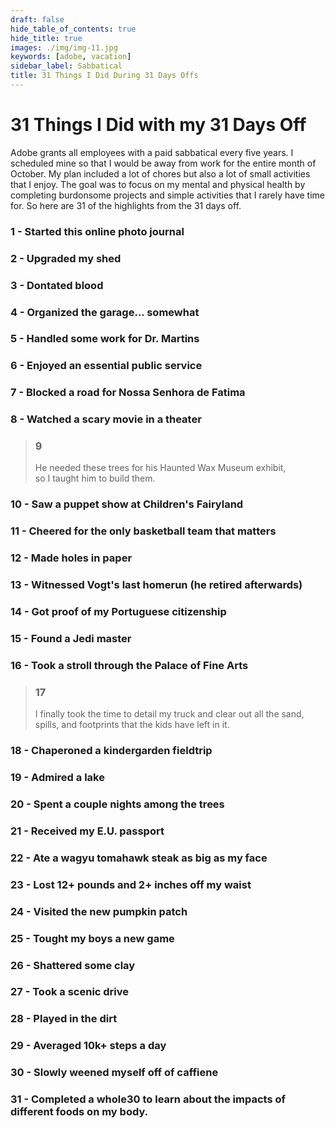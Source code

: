 ```yaml
---
draft: false
hide_table_of_contents: true
hide_title: true
images: ./img/img-11.jpg
keywords: [adobe, vacation]
sidebar_label: Sabbatical
title: 31 Things I Did During 31 Days Offs
---
```



# 31 Things I Did with my 31 Days Off
Adobe grants all employees with a paid sabbatical every five years. I scheduled mine so that I would be away from work for the entire month of October.
My plan included a lot of chores but also a lot of small activities that I enjoy. The goal was to focus on my mental and physical health by completing burdonsome projects
and simple activities that I rarely have time for. So here are 31 of the highlights from the 31 days off.

### 1 - Started this online photo journal
<GalleryImage alt="Shed workbench" src={IMGS[1]} variant={IMG_ENUMS.VARIANTS.FULL}>
  <GalleryCaption
    position={`${CAP_ENUMS.POSITIONS.BOTTOM} ${CAP_ENUMS.POSITIONS.CENTER}`}
    variant={CAP_ENUMS.VARIANTS.SNAP}>
      <h3>2 - Upgraded my shed</h3>
  </GalleryCaption>
</GalleryImage>
<GalleryImage alt="Donating blood" src={IMGS[3]} variant={IMG_ENUMS.VARIANTS.FILL}>
  <GalleryCaption
    position={`${CAP_ENUMS.POSITIONS.BOTTOM} ${CAP_ENUMS.POSITIONS.CENTER}`}
    variant={CAP_ENUMS.VARIANTS.SNAP}>
      <h3>3 - Dontated blood</h3>
  </GalleryCaption>
</GalleryImage>
<GalleryImage alt="Organized garage" src={IMGS[2]} variant={IMG_ENUMS.VARIANTS.FILL}>
  <GalleryCaption
    position={`${CAP_ENUMS.POSITIONS.BOTTOM} ${CAP_ENUMS.POSITIONS.CENTER}`}
    variant={CAP_ENUMS.VARIANTS.SNAP}>
      <h3>4 - Organized the garage... somewhat</h3>
  </GalleryCaption>
</GalleryImage>
<GalleryImage alt="Boss mug" src={IMGS[4]} variant={IMG_ENUMS.VARIANTS.FULL}>
  <GalleryCaption
    position={`${CAP_ENUMS.POSITIONS.BOTTOM} ${CAP_ENUMS.POSITIONS.CENTER}`}
    variant={CAP_ENUMS.VARIANTS.SNAP}>
      <h3>5 - Handled some work for Dr. Martins</h3>
  </GalleryCaption>
</GalleryImage>
<GalleryImage alt="Reading at the library" src={IMGS[6]} variant={IMG_ENUMS.VARIANTS.WINDOW}>
  <GalleryCaption
    position={`${CAP_ENUMS.POSITIONS.BOTTOM} ${CAP_ENUMS.POSITIONS.CENTER}`}
    variant={CAP_ENUMS.VARIANTS.SNAP}>
      <h3>6 - Enjoyed an essential public service</h3>
  </GalleryCaption>
</GalleryImage>
<GalleryImage alt="Playing trumpet in a procession" src={IMGS[7]} variant={IMG_ENUMS.VARIANTS.SCROLL}>
  <GalleryCaption
    position={`${CAP_ENUMS.POSITIONS.BOTTOM} ${CAP_ENUMS.POSITIONS.CENTER}`}
    variant={CAP_ENUMS.VARIANTS.SNAP}>
      <h3>7 - Blocked a road for Nossa Senhora de Fatima</h3>
  </GalleryCaption>
</GalleryImage>
<GalleryImage alt="Halloween Ends ticket stub" src={IMGS[12]} variant={IMG_ENUMS.VARIANTS.FILL}>
  <GalleryCaption
    position={`${CAP_ENUMS.POSITIONS.BOTTOM} ${CAP_ENUMS.POSITIONS.CENTER}`}
    variant={CAP_ENUMS.VARIANTS.SNAP}>
      <h3>8 - Watched a scary movie in a theater</h3>
  </GalleryCaption>
</GalleryImage>
<SideImage alt="Plywood trees" src={IMGS[8]}>
  <div className="center">
    <GalleryImage alt="Cutting plywood" src={IMGS[9]} />
    <div className="center animated-border-quote">
      <blockquote>
        <h3>9</h3>
        <p>He needed these trees for his Haunted Wax Museum exhibit,<br />so I taught him to build them.</p>
      </blockquote>
    </div>
  </div>
</SideImage>
<GalleryImage alt="Puppet show at Childrens Fairyland" src={IMGS[10]} variant={IMG_ENUMS.VARIANTS.FILL}>
  <GalleryCaption
    position={`${CAP_ENUMS.POSITIONS.BOTTOM} ${CAP_ENUMS.POSITIONS.CENTER}`}
    variant={CAP_ENUMS.VARIANTS.SNAP}>
      <h3>10 - Saw a puppet show at Children's Fairyland</h3>
  </GalleryCaption>
</GalleryImage>
<GalleryImage alt="Signs cheering for basketball" src={IMGS[13]} variant={IMG_ENUMS.VARIANTS.FILL}>
  <GalleryCaption
    position={`${CAP_ENUMS.POSITIONS.BOTTOM} ${CAP_ENUMS.POSITIONS.CENTER}`}
    variant={CAP_ENUMS.VARIANTS.SNAP}>
      <h3>11 - Cheered for the only basketball team that matters</h3>
  </GalleryCaption>
</GalleryImage>
<GalleryImage alt="Target with holes" src={IMGS[14]} variant={IMG_ENUMS.VARIANTS.WINDOW}>
  <GalleryCaption
    position={`${CAP_ENUMS.POSITIONS.BOTTOM} ${CAP_ENUMS.POSITIONS.CENTER}`}
    variant={CAP_ENUMS.VARIANTS.SNAP}>
      <h3>12 - Made holes in paper</h3>
  </GalleryCaption>
</GalleryImage>
<GalleryImage alt="Stephen Vogt's last homerun" src={VIDS[4]} variant={IMG_ENUMS.VARIANTS.FULL}>
  <GalleryCaption
    position={`${CAP_ENUMS.POSITIONS.BOTTOM} ${CAP_ENUMS.POSITIONS.CENTER}`}
    variant={CAP_ENUMS.VARIANTS.SNAP}>
      <h3>13 - Witnessed Vogt's last homerun (he retired afterwards)</h3>
  </GalleryCaption>
</GalleryImage>
<GalleryImage alt="Portuguese Cartao de Cidedao" src={IMGS[16]} variant={IMG_ENUMS.VARIANTS.FILL}>
  <GalleryCaption
    position={`${CAP_ENUMS.POSITIONS.BOTTOM} ${CAP_ENUMS.POSITIONS.CENTER}`}
    variant={CAP_ENUMS.VARIANTS.SNAP}>
      <h3>14 - Got proof of my Portuguese citizenship</h3>
  </GalleryCaption>
</GalleryImage>
<GalleryImage alt="Yoda fountain" src={IMGS[17]} variant={IMG_ENUMS.VARIANTS.FULL}>
  <GalleryCaption
    position={`${CAP_ENUMS.POSITIONS.BOTTOM} ${CAP_ENUMS.POSITIONS.CENTER}`}
    variant={CAP_ENUMS.VARIANTS.SNAP}>
      <h3>15 - Found a Jedi master</h3>
  </GalleryCaption>
</GalleryImage>
<ScrollGallery>
  <ScrollImage alt="Palace of Arts dome" src={IMGS[19]} />
  <ScrollCaption><h3>16 - Took a stroll through the Palace of Fine Arts</h3></ScrollCaption>
  <ScrollImage alt="Palace of Arts pillars" src={IMGS[18]} />
  <ScrollImage alt="Palace of Arts entrance" src={IMGS[20]} />
  <ScrollImage alt="Palace of Arts with the Sun lowering" src={IMGS[21]} />
  <ScrollImage alt="Palace of Arts water feature" src={IMGS[22]} />
</ScrollGallery>
<SideImage alt="Silverado rear interior" variant="right" src={IMGS[38]}>
  <div className="center">
    <GalleryImage alt="Clean white Silverado truck" src={IMGS[37]} />
    <div className="center square-brackets-quote">
      <blockquote>
        <h3>17</h3>
        <p>I finally took the time to detail my truck and clear out all the sand, spills, and footprints that the kids have left in it.</p>
      </blockquote>
    </div>
  </div>
</SideImage>
<GalleryImage alt="Pumpkins & cornstalks" src={IMGS[24]} variant={IMG_ENUMS.VARIANTS.FILL}>
  <GalleryCaption
    position={`${CAP_ENUMS.POSITIONS.BOTTOM} ${CAP_ENUMS.POSITIONS.CENTER}`}
    variant={CAP_ENUMS.VARIANTS.SNAP}>
      <h3>18 - Chaperoned a kindergarden fieldtrip</h3>
  </GalleryCaption>
</GalleryImage>
<GalleryImage alt="Lake Chabot between trees" src={IMGS[25]} variant={IMG_ENUMS.VARIANTS.FULL}>
  <GalleryCaption
    position={`${CAP_ENUMS.POSITIONS.BOTTOM} ${CAP_ENUMS.POSITIONS.CENTER}`}
    variant={CAP_ENUMS.VARIANTS.SNAP}>
      <h3>19 - Admired a lake</h3>
  </GalleryCaption>
</GalleryImage>
<GalleryImage alt="R-Vision Trail Sport travel trailer set between treesx" src={IMGS[26]} variant={IMG_ENUMS.VARIANTS.WINDOW}>
  <GalleryCaption
    position={`${CAP_ENUMS.POSITIONS.BOTTOM} ${CAP_ENUMS.POSITIONS.CENTER}`}
    variant={CAP_ENUMS.VARIANTS.SNAP}>
      <h3>20 - Spent a couple nights among the trees</h3>
  </GalleryCaption>
</GalleryImage>
<GalleryImage alt="Portuguese passport" src={IMGS[28]} variant={IMG_ENUMS.VARIANTS.FILL}>
  <GalleryCaption
    position={`${CAP_ENUMS.POSITIONS.BOTTOM} ${CAP_ENUMS.POSITIONS.CENTER}`}
    variant={CAP_ENUMS.VARIANTS.SNAP}>
      <h3>21 - Received my E.U. passport</h3>
  </GalleryCaption>
</GalleryImage>
<GalleryImage alt="Large wagyu tomahawk steak" src={IMGS[29]} variant={IMG_ENUMS.VARIANTS.FILL}>
  <GalleryCaption
    position={`${CAP_ENUMS.POSITIONS.BOTTOM} ${CAP_ENUMS.POSITIONS.CENTER}`}
    variant={CAP_ENUMS.VARIANTS.SNAP}>
      <h3>22 - Ate a wagyu tomahawk steak as big as my face</h3>
  </GalleryCaption>
</GalleryImage>
<GalleryImage alt="October body composition chart" src={IMGS[31]} variant={IMG_ENUMS.VARIANTS.FULL}>
  <GalleryCaption
    position={`${CAP_ENUMS.POSITIONS.BOTTOM} ${CAP_ENUMS.POSITIONS.CENTER}`}
    variant={CAP_ENUMS.VARIANTS.SNAP}>
      <h3>23 - Lost 12+ pounds and 2+ inches off my waist</h3>
  </GalleryCaption>
</GalleryImage>
<GalleryImage alt="Boys on inflatible slide" src={VIDS[1]} variant={IMG_ENUMS.VARIANTS.FULL}>
  <GalleryCaption
    position={`${CAP_ENUMS.POSITIONS.BOTTOM} ${CAP_ENUMS.POSITIONS.CENTER}`}
    variant={CAP_ENUMS.VARIANTS.SNAP}>
      <h3>24 - Visited the new pumpkin patch</h3>
  </GalleryCaption>
</GalleryImage>
<GalleryImage alt="Boys playing biliards" src={IMGS[30]} variant={IMG_ENUMS.VARIANTS.FULL}>
  <GalleryCaption
    position={`${CAP_ENUMS.POSITIONS.BOTTOM} ${CAP_ENUMS.POSITIONS.CENTER}`}
    variant={CAP_ENUMS.VARIANTS.SNAP}>
      <h3>25 - Tought my boys a new game</h3>
  </GalleryCaption>
</GalleryImage>
<GalleryImage alt="Trap shooting" src={VIDS[2]} variant={IMG_ENUMS.VARIANTS.FILL}>
  <GalleryCaption
    position={`${CAP_ENUMS.POSITIONS.BOTTOM} ${CAP_ENUMS.POSITIONS.CENTER}`}
    variant={CAP_ENUMS.VARIANTS.SNAP}>
      <h3>26 - Shattered some clay</h3>
  </GalleryCaption>
</GalleryImage>

### 27 - Took a scenic drive
<MasonryGallery>
  <GalleryImage alt="Driving through hills" src={IMGS[27]} />
  <GalleryImage alt="Driving through more hills" src={IMGS[34]} />
  <GalleryImage alt="Driving through hills with trees" src={IMGS[35]} />
  <GalleryImage alt="Driving in a canyon past painted rocks" src={VIDS[5]} />
</MasonryGallery>

### 28 - Played in the dirt
<SideImage alt="Truck on dirt trails" variant="right" src={VIDS[0]}>
  <GalleryImage alt="Dirt bike on dirt trails" src={VIDS[3]} variant={IMG_ENUMS.VARIANTS.FILL} />
</SideImage>
<GalleryImage alt="October steps chart" src={IMGS[32]} variant={IMG_ENUMS.VARIANTS.FILL}>
  <GalleryCaption
    position={`${CAP_ENUMS.POSITIONS.BOTTOM} ${CAP_ENUMS.POSITIONS.CENTER}`}
    variant={CAP_ENUMS.VARIANTS.SNAP}>
      <h3>29 - Averaged 10k+ steps a day</h3>
  </GalleryCaption>
</GalleryImage>
<GalleryImage alt="Empty coffee mug" src={IMGS[36]} variant={IMG_ENUMS.VARIANTS.FILL}>
  <GalleryCaption
    position={`${CAP_ENUMS.POSITIONS.BOTTOM} ${CAP_ENUMS.POSITIONS.CENTER}`}
    variant={CAP_ENUMS.VARIANTS.SNAP}>
      <h3>30 - Slowly weened myself off of caffiene</h3>
  </GalleryCaption>
</GalleryImage>

### 31 - Completed a whole30 to learn about the impacts of different foods on my body.
